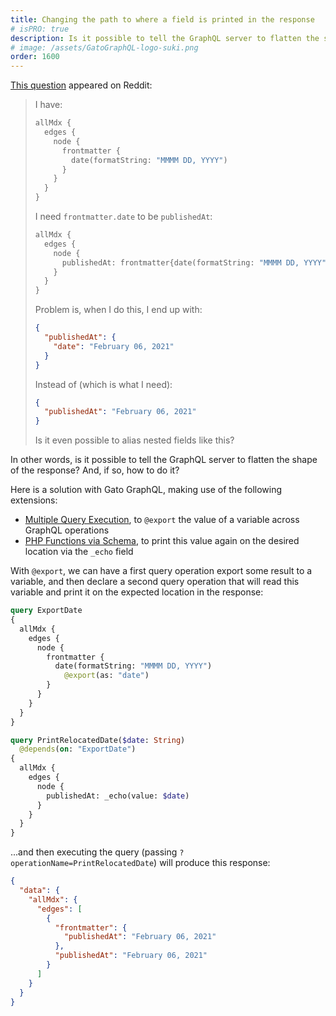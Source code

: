 ```yaml
---
title: Changing the path to where a field is printed in the response
# isPRO: true
description: Is it possible to tell the GraphQL server to flatten the shape of the response? And, if so, how to do it?
# image: /assets/GatoGraphQL-logo-suki.png
order: 1600
---
```


[This question](https://www.reddit.com/r/graphql/comments/rt9md0/aliasing_a_nested_field_as_a_parent_field/) appeared on Reddit:

> I have:
>
> ```graphql
> allMdx {
>   edges {
>     node {
>       frontmatter {
>         date(formatString: "MMMM DD, YYYY")
>       }
>     }
>   }
> }
> ```
>
> I need `frontmatter.date` to be `publishedAt`:
>
> ```graphql
> allMdx {
>   edges {
>     node {
>       publishedAt: frontmatter{date(formatString: "MMMM DD, YYYY")}
>     }
>   }
> }
> ```
>
> Problem is, when I do this, I end up with:
>
> ```json
> {
>   "publishedAt": {
>     "date": "February 06, 2021"
>   }
> }
> ```
>
> Instead of (which is what I need):
>
> ```json
> {
>   "publishedAt": "February 06, 2021"
> }
> ```
>
> Is it even possible to alias nested fields like this?

In other words, is it possible to tell the GraphQL server to flatten the shape of the response? And, if so, how to do it?

Here is a solution with Gato GraphQL, making use of the following extensions:

- [Multiple Query Execution](../../../extensions/multiple-query-execution), to `@export` the value of a variable across GraphQL operations
- [PHP Functions via Schema](../../../extensions/php-functions-via-schema), to print this value again on the desired location via the `_echo` field

With `@export`, we can have a first query operation export some result to a variable, and then declare a second query operation that will read this variable and print it on the expected location in the response:

```graphql
query ExportDate
{
  allMdx {
    edges {
      node {
        frontmatter {
          date(formatString: "MMMM DD, YYYY")
            @export(as: "date")
        }
      }
    }
  }
}

query PrintRelocatedDate($date: String)
  @depends(on: "ExportDate")
{
  allMdx {
    edges {
      node {
        publishedAt: _echo(value: $date)
      }
    }
  }
}
```

...and then executing the query (passing `?operationName=PrintRelocatedDate`) will produce this response:

```json
{
  "data": {
    "allMdx": {
      "edges": [
        {
          "frontmatter": {
            "publishedAt": "February 06, 2021"
          },
          "publishedAt": "February 06, 2021"
        }
      ]
    }
  }
}
```
